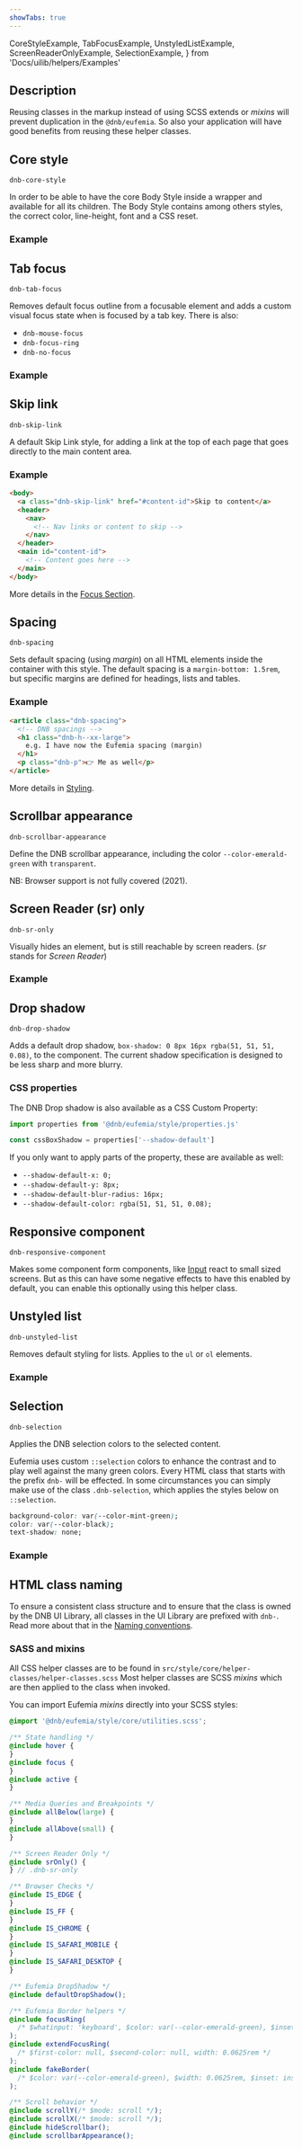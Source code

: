 ```yaml
---
showTabs: true
---
```


  CoreStyleExample,
  TabFocusExample,
  UnstyledListExample,
  ScreenReaderOnlyExample,
  SelectionExample,
} from 'Docs/uilib/helpers/Examples'

## Description

Reusing classes in the markup instead of using SCSS extends or _mixins_ will prevent duplication in the `@dnb/eufemia`. So also your application will have good benefits from reusing these helper classes.

## Core style

`dnb-core-style`

In order to be able to have the core Body Style inside a wrapper and available for all its children. The Body Style contains among others styles, the correct color, line-height, font and a CSS reset.

### Example

<CoreStyleExample />

## Tab focus

`dnb-tab-focus`

Removes default focus outline from a focusable element and adds a custom visual focus state when is focused by a tab key.
There is also:

- `dnb-mouse-focus`
- `dnb-focus-ring`
- `dnb-no-focus`

### Example

<TabFocusExample />

## Skip link

`dnb-skip-link`

A default Skip Link style, for adding a link at the top of each page that goes directly to the main content area.

### Example

<SkipLinkExample />

```html
<body>
  <a class="dnb-skip-link" href="#content-id">Skip to content</a>
  <header>
    <nav>
      <!-- Nav links or content to skip -->
    </nav>
  </header>
  <main id="content-id">
    <!-- Content goes here -->
  </main>
</body>
```

More details in the [Focus Section](/uilib/usage/accessibility/focus#skip-link).

## Spacing

`dnb-spacing`

Sets default spacing (using _margin_) on all HTML elements inside the container with this style. The default spacing is a `margin-bottom: 1.5rem`, but specific margins are defined for headings, lists and tables.

### Example

```html
<article class="dnb-spacing">
  <!-- DNB spacings -->
  <h1 class="dnb-h--xx-large">
    e.g. I have now the Eufemia spacing (margin)
  </h1>
  <p class="dnb-p">👉 Me as well</p>
</article>
```

More details in [Styling](/uilib/usage/customisation/styling#spacing).

## Scrollbar appearance

`dnb-scrollbar-appearance`

Define the DNB scrollbar appearance, including the color `--color-emerald-green` with `transparent`.

NB: Browser support is not fully covered (2021).

## Screen Reader (sr) only

`dnb-sr-only`

Visually hides an element, but is still reachable by screen readers. (_sr_ stands for _Screen Reader_)

### Example

<ScreenReaderOnlyExample />

## Drop shadow

`dnb-drop-shadow`

Adds a default drop shadow, `box-shadow: 0 8px 16px rgba(51, 51, 51, 0.08)`, to the component. The current shadow specification is designed to be less sharp and more blurry.

### CSS properties

The DNB Drop shadow is also available as a CSS Custom Property:

```js
import properties from '@dnb/eufemia/style/properties.js'

const cssBoxShadow = properties['--shadow-default']
```

If you only want to apply parts of the property, these are available as well:

- `--shadow-default-x: 0;`
- `--shadow-default-y: 8px;`
- `--shadow-default-blur-radius: 16px;`
- `--shadow-default-color: rgba(51, 51, 51, 0.08);`

## Responsive component

`dnb-responsive-component`

Makes some component form components, like [Input](/uilib/components/input) react to small sized screens. But as this can have some negative effects to have this enabled by default, you can enable this optionally using this helper class.

## Unstyled list

`dnb-unstyled-list`

Removes default styling for lists. Applies to the `ul` or `ol` elements.

### Example

<UnstyledListExample />

## Selection

`dnb-selection`

Applies the DNB selection colors to the selected content.

Eufemia uses custom `::selection` colors to enhance the contrast and to play well against the many green colors.
Every HTML class that starts with the prefix `dnb-` will be effected. In some circumstances you can simply make use of the class `.dnb-selection`, which applies the styles below on `::selection`.

```css
background-color: var(--color-mint-green);
color: var(--color-black);
text-shadow: none;
```

### Example

<SelectionExample />

## HTML class naming

To ensure a consistent class structure and to ensure that the class is owned by the DNB UI Library, all classes in the UI Library are prefixed with `dnb-`. Read more about that in the [Naming conventions](/contribute/naming).

### SASS and mixins

All CSS helper classes are to be found in `src/style/core/helper-classes/helper-classes.scss`
Most helper classes are SCSS _mixins_ which are then applied to the class when invoked.

You can import Eufemia _mixins_ directly into your SCSS styles:

```scss
@import '@dnb/eufemia/style/core/utilities.scss';

/** State handling */
@include hover {
}
@include focus {
}
@include active {
}

/** Media Queries and Breakpoints */
@include allBelow(large) {
}
@include allAbove(small) {
}

/** Screen Reader Only */
@include srOnly() {
} // .dnb-sr-only

/** Browser Checks */
@include IS_EDGE {
}
@include IS_FF {
}
@include IS_CHROME {
}
@include IS_SAFARI_MOBILE {
}
@include IS_SAFARI_DESKTOP {
}

/** Eufemia DropShadow */
@include defaultDropShadow();

/** Eufemia Border helpers */
@include focusRing(
  /* $whatinput: 'keyboard', $color: var(--color-emerald-green), $inset: inset */
);
@include extendFocusRing(
  /* $first-color: null, $second-color: null, width: 0.0625rem */
);
@include fakeBorder(
  /* $color: var(--color-emerald-green), $width: 0.0625rem, $inset: inset */
);

/** Scroll behavior */
@include scrollY(/* $mode: scroll */);
@include scrollX(/* $mode: scroll */);
@include hideScrollbar();
@include scrollbarAppearance();
```
